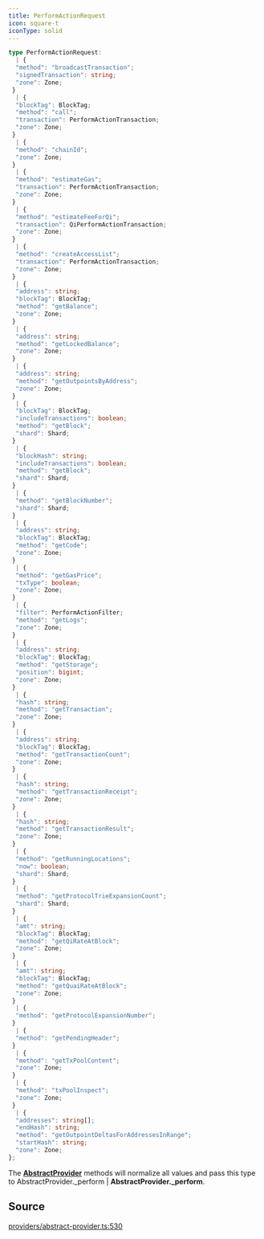 ```yaml
---
title: PerformActionRequest
icon: square-t
iconType: solid
---
```


```ts
type PerformActionRequest: 
  | {
  "method": "broadcastTransaction";
  "signedTransaction": string;
  "zone": Zone;
 }
  | {
  "blockTag": BlockTag;
  "method": "call";
  "transaction": PerformActionTransaction;
  "zone": Zone;
 }
  | {
  "method": "chainId";
  "zone": Zone;
 }
  | {
  "method": "estimateGas";
  "transaction": PerformActionTransaction;
  "zone": Zone;
 }
  | {
  "method": "estimateFeeForQi";
  "transaction": QiPerformActionTransaction;
  "zone": Zone;
 }
  | {
  "method": "createAccessList";
  "transaction": PerformActionTransaction;
  "zone": Zone;
 }
  | {
  "address": string;
  "blockTag": BlockTag;
  "method": "getBalance";
  "zone": Zone;
 }
  | {
  "address": string;
  "method": "getLockedBalance";
  "zone": Zone;
 }
  | {
  "address": string;
  "method": "getOutpointsByAddress";
  "zone": Zone;
 }
  | {
  "blockTag": BlockTag;
  "includeTransactions": boolean;
  "method": "getBlock";
  "shard": Shard;
 }
  | {
  "blockHash": string;
  "includeTransactions": boolean;
  "method": "getBlock";
  "shard": Shard;
 }
  | {
  "method": "getBlockNumber";
  "shard": Shard;
 }
  | {
  "address": string;
  "blockTag": BlockTag;
  "method": "getCode";
  "zone": Zone;
 }
  | {
  "method": "getGasPrice";
  "txType": boolean;
  "zone": Zone;
 }
  | {
  "filter": PerformActionFilter;
  "method": "getLogs";
  "zone": Zone;
 }
  | {
  "address": string;
  "blockTag": BlockTag;
  "method": "getStorage";
  "position": bigint;
  "zone": Zone;
 }
  | {
  "hash": string;
  "method": "getTransaction";
  "zone": Zone;
 }
  | {
  "address": string;
  "blockTag": BlockTag;
  "method": "getTransactionCount";
  "zone": Zone;
 }
  | {
  "hash": string;
  "method": "getTransactionReceipt";
  "zone": Zone;
 }
  | {
  "hash": string;
  "method": "getTransactionResult";
  "zone": Zone;
 }
  | {
  "method": "getRunningLocations";
  "now": boolean;
  "shard": Shard;
 }
  | {
  "method": "getProtocolTrieExpansionCount";
  "shard": Shard;
 }
  | {
  "amt": string;
  "blockTag": BlockTag;
  "method": "getQiRateAtBlock";
  "zone": Zone;
 }
  | {
  "amt": string;
  "blockTag": BlockTag;
  "method": "getQuaiRateAtBlock";
  "zone": Zone;
 }
  | {
  "method": "getProtocolExpansionNumber";
 }
  | {
  "method": "getPendingHeader";
 }
  | {
  "method": "getTxPoolContent";
  "zone": Zone;
 }
  | {
  "method": "txPoolInspect";
  "zone": Zone;
 }
  | {
  "addresses": string[];
  "endHash": string;
  "method": "getOutpointDeltasForAddressesInRange";
  "startHash": string;
  "zone": Zone;
};
```

The [**AbstractProvider**](/sdk/content/classes/AbstractProvider) methods will normalize all values and pass this type to
AbstractProvider._perform | **AbstractProvider._perform**.

## Source

[providers/abstract-provider.ts:530](https://github.com/dominant-strategies/quais.js/blob/645041739db20c79ffe7730b79d42c9644eae500/src/providers/abstract-provider.ts#L530)
